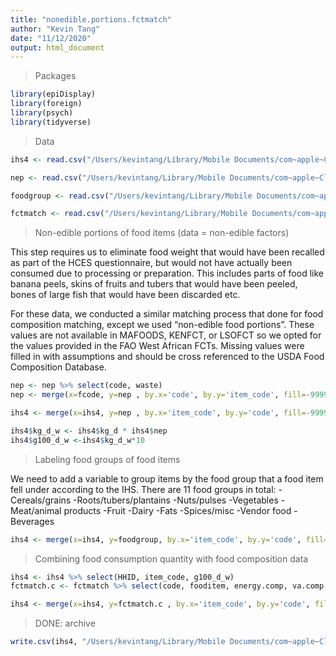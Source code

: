 ```yaml
---
title: "nonedible.portions.fctmatch"
author: "Kevin Tang"
date: "11/12/2020"
output: html_document
---
```


> Packages

```r
library(epiDisplay)
library(foreign)
library(psych)
library(tidyverse)
```

>Data

```r
ihs4 <- read.csv("/Users/kevintang/Library/Mobile Documents/com~apple~CloudDocs/Documents/LSHTM/phd epidemiology/model/mwi/data/ihs4/hh_mod_g_kg.csv")

nep <- read.csv("/Users/kevintang/Library/Mobile Documents/com~apple~CloudDocs/Documents/LSHTM/phd epidemiology/model/mwi/data/nutrient.supply/nep.factors.csv")

foodgroup <- read.csv("/Users/kevintang/Library/Mobile Documents/com~apple~CloudDocs/Documents/LSHTM/phd epidemiology/model/mwi/data/nutrient.supply/mwi_foodgroup.csv")

fctmatch <- read.csv("/Users/kevintang/Library/Mobile Documents/com~apple~CloudDocs/Documents/LSHTM/phd epidemiology/model/mwi/data/fct.match/fct.match.v2.csv")
```


>Non-edible portions of food items (data = non-edible factors)

This step requires us to eliminate food weight that would have been recalled as part of the HCES questionnaire, but would not have actually been consumed due to processing or preparation. This includes parts of food like banana peels, skins of fruits and tubers that would have been peeled, bones of large fish that would have been discarded etc. 

For these data, we conducted a similar matching process that done for food composition matching, except we used "non-edible food portions". These values are not available in MAFOODS, KENFCT, or LSOFCT so we opted for the values provided in the FAO West African FCTs. Missing values were filled in with assumptions and should be cross referenced to the USDA Food Composition Database. 

```r
nep <- nep %>% select(code, waste)
nep <- merge(x=fcode, y=nep , by.x='code', by.y='item_code', fill=-9999, all.x = TRUE)

ihs4 <- merge(x=ihs4, y=nep , by.x='item_code', by.y='code', fill=-9999, all.x = TRUE) %>% arrange(HHID)

ihs4$kg_d_w <- ihs4$kg_d * ihs4$nep
ihs4$g100_d_w <-ihs4$kg_d_w*10
```

>Labeling food groups of food items

We need to add a variable to group items by the food group that a food item fell under according to the IHS. There are 11 food groups in total: 
-Cereals/grains
-Roots/tubers/plantains
-Nuts/pulses
-Vegetables
-Meat/animal products
-Fruit
-Dairy
-Fats
-Spices/misc
-Vendor food
-Beverages

```r
ihs4 <- merge(x=ihs4, y=foodgroup, by.x='item_code', by.y='code', fill=-9999, all.x = TRUE) %>% arrange(item_code) %>% arrange(HHID)
```

>Combining food consumption quantity with food composition data 

```r
ihs4 <- ihs4 %>% select(HHID, item_code, g100_d_w)
fctmatch.c <- fctmatch %>% select(code, fooditem, energy.comp, va.comp, fol.comp, vb12.comp, fe.comp, ca.comp, zn.comp) %>% arrange(code)

ihs4 <- merge(x=ihs4, y=fctmatch.c , by.x='item_code', by.y='code', fill=-9999, all.x = TRUE) %>% arrange(item_code) %>% arrange(HHID)
```

> DONE: archive

```r
write.csv(ihs4, "/Users/kevintang/Library/Mobile Documents/com~apple~CloudDocs/Documents/LSHTM/phd epidemiology/2019 2020/data/hces/mwi/ihs2016/hh_mod_g_kg.csv")
```